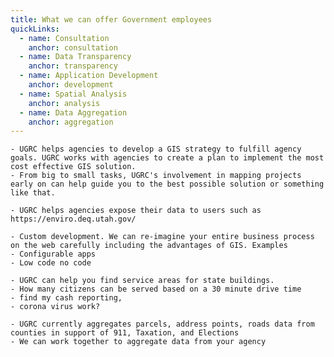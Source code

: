```yaml
---
title: What we can offer Government employees
quickLinks:
  - name: Consultation
    anchor: consultation
  - name: Data Transparency
    anchor: transparency
  - name: Application Development
    anchor: development
  - name: Spatial Analysis
    anchor: analysis
  - name: Data Aggregation
    anchor: aggregation
---
```



<Layout title={frontmatter.title}>
  <QuickLinks links={frontmatter.quickLinks}/>
  <Section stripe title="Consultation">

    - UGRC helps agencies to develop a GIS strategy to fulfill agency goals. UGRC works with agencies to create a plan to implement the most cost effective GIS solution.
    - From big to small tasks, UGRC's involvement in mapping projects early on can help guide you to the best possible solution or something like that.

  </Section>
  <Section title="Data transparency">

    - UGRC helps agencies expose their data to users such as https://enviro.deq.utah.gov/

  </Section>
  <Section stripe title="Application Development">

    - Custom development. We can re-imagine your entire business process on the web carefully including the advantages of GIS. Examples
    - Configurable apps
    - Low code no code

  </Section>
  <Section title="Analysis">

    - UGRC can help you find service areas for state buildings.
    - How many citizens can be served based on a 30 minute drive time
    - find my cash reporting,
    - corona virus work?

  </Section>
  <Section stripe title="Data aggregation">

    - UGRC currently aggregates parcels, address points, roads data from counties in support of 911, Taxation, and Elections
    - We can work together to aggregate data from your agency

  </Section>
</Layout>
